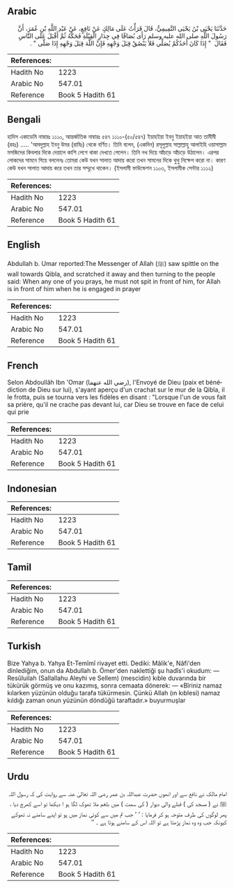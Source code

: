## Arabic


<div dir="rtl" lang="ar" style={{fontSize:'larger',backgroundColor:'#f8f9fa',padding:20}}>
حَدَّثَنَا يَحْيَى بْنُ يَحْيَى التَّمِيمِيُّ، قَالَ قَرَأْتُ عَلَى مَالِكٍ عَنْ نَافِعٍ، عَنْ عَبْدِ اللَّهِ بْنِ عُمَرَ، أَنَّ رَسُولَ اللَّهِ صلى الله عليه وسلم رَأَى بُصَاقًا فِي جِدَارِ الْقِبْلَةِ فَحَكَّهُ ثُمَّ أَقْبَلَ عَلَى النَّاسِ فَقَالَ ‏ "‏ إِذَا كَانَ أَحَدُكُمْ يُصَلِّي فَلاَ يَبْصُقْ قِبَلَ وَجْهِهِ فَإِنَّ اللَّهَ قِبَلَ وَجْهِهِ إِذَا صَلَّى ‏"‏ ‏.‏
</div>
<div style={{backgroundColor:'#f8f9fa',padding:20, marginBottom: 10}}><table> <thead> <tr> <th>References:</th> <th></th> </tr> </thead> <tbody><tr><td>Hadith No</td><td>1223</td></tr><tr><td>Arabic No</td><td>547.01</td></tr><tr><td>Reference</td><td>Book 5 Hadith 61</td></tr></tbody></table></div>

## Bengali


<div dir="ltr" lang="bn" style={{fontSize:'larger',backgroundColor:'#f8f9fa',padding:20}}>
হাদিস একাডেমি নাম্বারঃ ১১১০, আন্তর্জাতিক নাম্বারঃ ৫৪৭ ১১১০-(৫০/৫৪৭) ইয়াহইয়া ইবনু ইয়াহইয়া আত তামীমী (রহঃ) ..... 'আবদুল্লাহ ইবনু উমর (রাযিঃ) থেকে বর্ণিত। তিনি বলেন, (একদিন) রসূলুল্লাহ সাল্লাল্লাহু আলাইহি ওয়াসাল্লাম মসজিদের কিবলার দিকে দেয়ালে কাশি লেগে থাকা দেখতে পেলেন। তিনি নখ দিয়ে আঁচড়ে আঁচড়ে উঠালেন। এরপর লোকদের সামনে গিয়ে বললেনঃ তোমরা কেউ যখন সালাত আদায় করো তখন সামনের দিকে থুথু নিক্ষেপ করো না। কারণ কেউ যখন সালাত আদায় করে তখন তার সম্মুখে থাকেন। (ইসলামী ফাউন্ডেশন ১১০৩, ইসলামীক সেন্টার ১১১২)
</div>
<div style={{backgroundColor:'#f8f9fa',padding:20, marginBottom: 10}}><table> <thead> <tr> <th>References:</th> <th></th> </tr> </thead> <tbody><tr><td>Hadith No</td><td>1223</td></tr><tr><td>Arabic No</td><td>547.01</td></tr><tr><td>Reference</td><td>Book 5 Hadith 61</td></tr></tbody></table></div>

## English


<div dir="ltr" lang="en" style={{fontSize:'larger',backgroundColor:'#f8f9fa',padding:20}}>
Abdullah b. Umar reported:The Messenger of Allah (ﷺ) saw spittle on the wall towards Qibla, and scratched it away and then turning to the people said: When any one of you prays, he must not spit in front of him, for Allah is in front of him when he is engaged in prayer
</div>
<div style={{backgroundColor:'#f8f9fa',padding:20, marginBottom: 10}}><table> <thead> <tr> <th>References:</th> <th></th> </tr> </thead> <tbody><tr><td>Hadith No</td><td>1223</td></tr><tr><td>Arabic No</td><td>547.01</td></tr><tr><td>Reference</td><td>Book 5 Hadith 61</td></tr></tbody></table></div>

## French


<div dir="ltr" lang="fr" style={{fontSize:'larger',backgroundColor:'#f8f9fa',padding:20}}>
Selon Abdoullâh Ibn 'Omar (رضي الله عنهما), l'Envoyé de Dieu (paix et bénédiction de Dieu sur lui), s'ayant aperçu d'un crachat sur le mur de la Qibla, il le frotta, puis se tourna vers les fidèles en disant : "Lorsque l'un de vous fait sa prière, qu'il ne crache pas devant lui, car Dieu se trouve en face de celui qui prie
</div>
<div style={{backgroundColor:'#f8f9fa',padding:20, marginBottom: 10}}><table> <thead> <tr> <th>References:</th> <th></th> </tr> </thead> <tbody><tr><td>Hadith No</td><td>1223</td></tr><tr><td>Arabic No</td><td>547.01</td></tr><tr><td>Reference</td><td>Book 5 Hadith 61</td></tr></tbody></table></div>

## Indonesian


<div dir="ltr" lang="id" style={{fontSize:'larger',backgroundColor:'#f8f9fa',padding:20}}>

</div>
<div style={{backgroundColor:'#f8f9fa',padding:20, marginBottom: 10}}><table> <thead> <tr> <th>References:</th> <th></th> </tr> </thead> <tbody><tr><td>Hadith No</td><td>1223</td></tr><tr><td>Arabic No</td><td>547.01</td></tr><tr><td>Reference</td><td>Book 5 Hadith 61</td></tr></tbody></table></div>

## Tamil


<div dir="ltr" lang="ta" style={{fontSize:'larger',backgroundColor:'#f8f9fa',padding:20}}>

</div>
<div style={{backgroundColor:'#f8f9fa',padding:20, marginBottom: 10}}><table> <thead> <tr> <th>References:</th> <th></th> </tr> </thead> <tbody><tr><td>Hadith No</td><td>1223</td></tr><tr><td>Arabic No</td><td>547.01</td></tr><tr><td>Reference</td><td>Book 5 Hadith 61</td></tr></tbody></table></div>

## Turkish


<div dir="ltr" lang="tr" style={{fontSize:'larger',backgroundColor:'#f8f9fa',padding:20}}>
Bize Yahya b. Yahya Et-Temîmî rivayet etti. Dediki: Mâlik'e, Nâfi'den dinlediğim, onun da Abdullah b. Ömer'den naklettiği şu hadîs'i okudum: — Resûluilah (Sallallahu Aleyhi ve Sellem) (mescidin) kıble duvarında bir tükürük görmüş ve onu kazımış, sonra cemaata dönerek: — «Bîriniz namaz kılarken yüzünün olduğu tarafa tükürmesin. Çünkü Allah (ın kıblesi) namaz kıldığı zaman onun yüzünün döndüğü taraftadır.» buyurmuşlar
</div>
<div style={{backgroundColor:'#f8f9fa',padding:20, marginBottom: 10}}><table> <thead> <tr> <th>References:</th> <th></th> </tr> </thead> <tbody><tr><td>Hadith No</td><td>1223</td></tr><tr><td>Arabic No</td><td>547.01</td></tr><tr><td>Reference</td><td>Book 5 Hadith 61</td></tr></tbody></table></div>

## Urdu


<div dir="rtl" lang="ur" style={{fontSize:'larger',backgroundColor:'#f8f9fa',padding:20}}>
امام مالک نے نافع سے اور انھوں حضرت عبداللہ بن عمر رضی اللہ تعالیٰ عنہ سے روایت کی کہ رسول اللہ ﷺ نے ( مسجد کی ) قبلے والی دیوار ( کی سمت ) میں بلغم ملا تھوک لگا ہو ا دیکھا تو اسے کھرچ دیا ، پھر لوگوں کی طرف متوجہ ہو کر فرمایا : ‘ ‘ جب تم میں سے کوئی نماز میں ہو تو اپنے سامنے نہ تھوکے کیونکہ جب وہ وہ نماز پڑھتا ہے تو اللہ اس کے سامنے ہوتا ہے ۔ ’’
</div>
<div style={{backgroundColor:'#f8f9fa',padding:20, marginBottom: 10}}><table> <thead> <tr> <th>References:</th> <th></th> </tr> </thead> <tbody><tr><td>Hadith No</td><td>1223</td></tr><tr><td>Arabic No</td><td>547.01</td></tr><tr><td>Reference</td><td>Book 5 Hadith 61</td></tr></tbody></table></div>